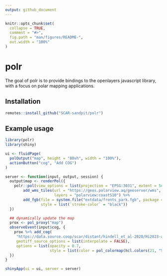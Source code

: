 ```yaml
---
output: github_document
---
```


<!-- README.md is generated from README.Rmd. Please edit that file -->

```r
knitr::opts_chunk$set(
  collapse = TRUE,
  comment = "#>",
  fig.path = "man/figures/README-",
  out.width = "100%"
)
```

# polr

<!-- badges: start -->
<!-- badges: end -->

The goal of polr is to provide bindings to the openlayers javascript library, with a focus on polar mapping applications.

## Installation

``` r
remotes::install_github("SCAR-sandpit/polr")

```

## Example usage


```r
library(polr)
library(shiny)

ui <- fluidPage(
  polOutput("map", height = "80vh", width = "100%"),
  actionButton("cog", "Add COG")
)

server <- function(input, output, session) {
  output$map <- renderPol({
    polr::pol(view_options = list(projection = "EPSG:3031", extent = 5e6 * c(-1, -1, 1, 1))) %>%
        add_wms_tiles(url = "https://geos.polarview.aq/geoserver/wms",
                      layers = "polarview:coastS10") %>%
        add_fgb(file = system.file("extdata/fronts_park.fgb", package = "polr"),
                style = list(`stroke-color` = "black"))
  })

  ## dynamically update the map
  prox <- pol_proxy("map")
  observeEvent(input$cog, {
    prox %>% add_cog(
     "https://data.source.coop/scar/distant/hindell_et_al-2020/Hi2023-aes_colony_weighted_cog.tif",
     geotiff_source_options = list(interpolate = FALSE),
     options = list(opacity = 0.7,
                    style = list(color = pol_colormap(hcl.colors(21, "Spectral", rev = TRUE)))))
  })
}

shinyApp(ui = ui, server = server)

```

